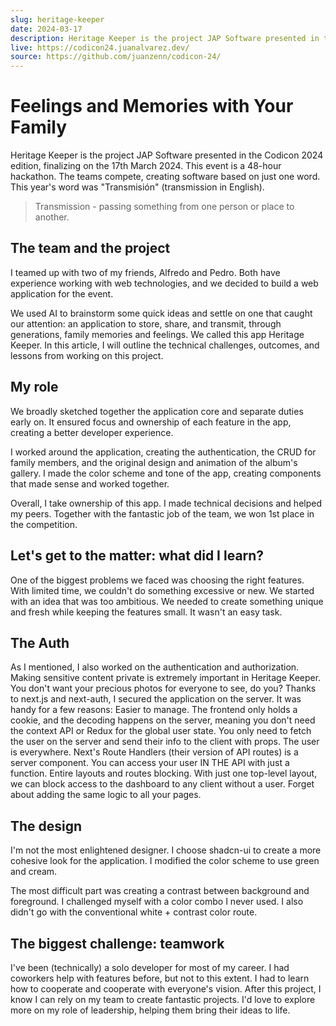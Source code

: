 ```yaml
---
slug: heritage-keeper
date: 2024-03-17
description: Heritage Keeper is the project JAP Software presented in the **Codicon 2024 edition**. This event is a **48-hour hackathon**. The teams compete, creating software based on just one word. This year's word was "Transmisión" (transmission in English). **We won first place!**
live: https://codicon24.juanalvarez.dev/
source: https://github.com/juanzenn/codicon-24/
---
```


# Feelings and Memories with Your Family

Heritage Keeper is the project JAP Software presented in the Codicon 2024 edition, finalizing on the 17th March 2024. This event is a 48-hour hackathon. The teams compete, creating software based on just one word. This year's word was "Transmisión" (transmission in English).

> Transmission - passing something from one person or place to another.

## The team and the project

I teamed up with two of my friends, Alfredo and Pedro. Both have experience working with web technologies, and we decided to build a web application for the event.

We used AI to brainstorm some quick ideas and settle on one that caught our attention: an application to store, share, and transmit, through generations, family memories and feelings. We called this app Heritage Keeper. In this article, I will outline the technical challenges, outcomes, and lessons from working on this project.

## My role

We broadly sketched together the application core and separate duties early on. It ensured focus and ownership of each feature in the app, creating a better developer experience.

I worked around the application, creating the authentication, the CRUD for family members, and the original design and animation of the album's gallery. I made the color scheme and tone of the app, creating components that made sense and worked together.

Overall, I take ownership of this app. I made technical decisions and helped my peers. Together with the fantastic job of the team, we won 1st place in the competition.

## Let's get to the matter: what did I learn?

One of the biggest problems we faced was choosing the right features. With limited time, we couldn't do something excessive or new. We started with an idea that was too ambitious. We needed to create something unique and fresh while keeping the features small. It wasn't an easy task.

## The Auth

As I mentioned, I also worked on the authentication and authorization. Making sensitive content private is extremely important in Heritage Keeper. You don't want your precious photos for everyone to see, do you? Thanks to next.js and next-auth, I secured the application on the server. It was handy for a few reasons:
Easier to manage. The frontend only holds a cookie, and the decoding happens on the server, meaning you don't need the context API or Redux for the global user state. You only need to fetch the user on the server and send their info to the client with props.
The user is everywhere. Next's Route Handlers (their version of API routes) is a server component. You can access your user IN THE API with just a function.
Entire layouts and routes blocking. With just one top-level layout, we can block access to the dashboard to any client without a user. Forget about adding the same logic to all your pages.

## The design

I'm not the most enlightened designer. I choose shadcn-ui to create a more cohesive look for the application. I modified the color scheme to use green and cream.

The most difficult part was creating a contrast between background and foreground. I challenged myself with a color combo I never used. I also didn't go with the conventional white + contrast color route.

## The biggest challenge: teamwork

I've been (technically) a solo developer for most of my career. I had coworkers help with features before, but not to this extent. I had to learn how to cooperate and cooperate with everyone's vision. After this project, I know I can rely on my team to create fantastic projects. I'd love to explore more on my role of leadership, helping them bring their ideas to life.
